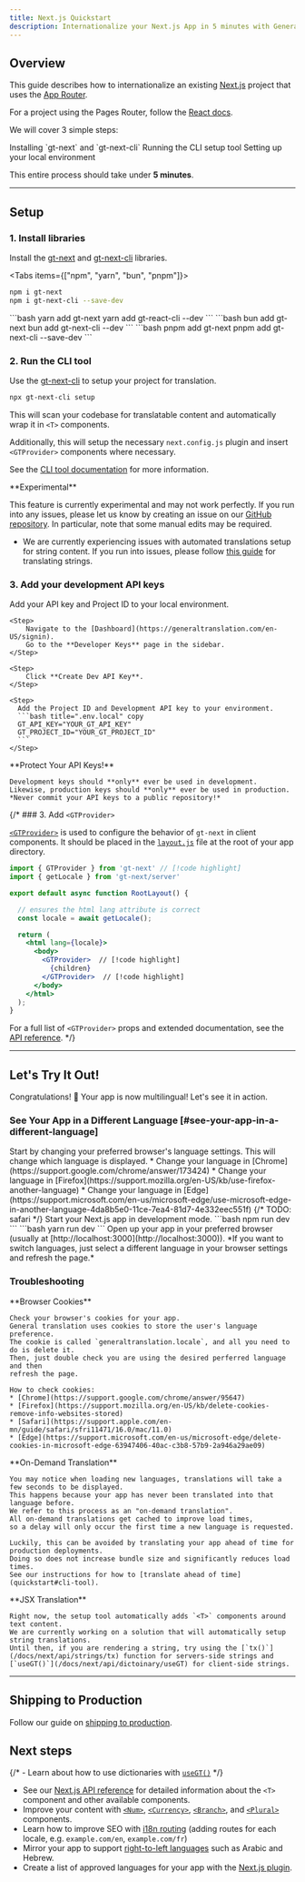 ```yaml
---
title: Next.js Quickstart
description: Internationalize your Next.js App in 5 minutes with General Translation
---
```


## Overview

This guide describes how to internationalize an existing [Next.js](https://nextjs.org) project that uses the [App Router](https://nextjs.org/docs#app-router-vs-pages-router).

For a project using the Pages Router, follow the [React docs](/docs/react/tutorials/quickstart).

We will cover 3 simple steps:

<Steps>
    <Step>
        Installing `gt-next` and `gt-next-cli`
    </Step>
    <Step>
        Running the CLI setup tool
    </Step>
    <Step>
        Setting up your local environment
    </Step>
</Steps>

This entire process should take under **5 minutes**.

---

## Setup

### 1. Install libraries

Install the [gt-next](https://www.npmjs.com/package/gt-next) and [gt-next-cli](https://www.npmjs.com/package/gt-next-cli) libraries.

<Tabs items={["npm", "yarn", "bun", "pnpm"]}>
  <Tab value="npm">
  ```bash 
  npm i gt-next
  npm i gt-next-cli --save-dev
  ``` 
  </Tab>
  <Tab value="yarn">
  ```bash 
  yarn add gt-next
  yarn add gt-react-cli --dev
  ```
  </Tab>
  <Tab value="bun">
  ```bash 
  bun add gt-next
  bun add gt-next-cli --dev
  ```
  </Tab>
  <Tab value="pnpm">
  ```bash 
  pnpm add gt-next
  pnpm add gt-next-cli --save-dev
  ```
  </Tab>
</Tabs>


### 2. Run the CLI tool

Use the [gt-next-cli](https://www.npmjs.com/package/gt-next-cli) to setup your project for translation.

```bash title="shell" copy
npx gt-next-cli setup
```

This will scan your codebase for translatable content and automatically wrap it in `<T>` components.

Additionally, this will setup the necessary `next.config.js` plugin and insert `<GTProvider>` components where necessary.

See the [CLI tool documentation](/docs/next/reference/cli#setup) for more information.

<Callout type="warn">
  **Experimental**

  This feature is currently experimental and may not work perfectly. 
  If you run into any issues, please let us know by creating an issue on our [GitHub repository](https://github.com/General-Translation/gt-libraries/issues).
  In particular, note that some manual edits may be required.

  - We are currently experiencing issues with automated translations setup for string content.
  If you run into issues, please follow [this guide](/docs/next/tutorials/translating-strings) for translating strings.
</Callout>


### 3. Add your development API keys

Add your API key and Project ID to your local environment.

<Steps>

    <Step>
        Navigate to the [Dashboard](https://generaltranslation.com/en-US/signin).
        Go to the **Developer Keys** page in the sidebar.
    </Step>

    <Step>
        Click **Create Dev API Key**.
    </Step>

    <Step>
      Add the Project ID and Development API key to your environment.
      ```bash title=".env.local" copy
      GT_API_KEY="YOUR_GT_API_KEY"
      GT_PROJECT_ID="YOUR_GT_PROJECT_ID"
      ```
    </Step>
</Steps>
<Callout type="warn">
    **Protect Your API Keys!**

    Development keys should **only** ever be used in development.
    Likewise, production keys should **only** ever be used in production.
    *Never commit your API keys to a public repository!*
</Callout>

{/* ### 3. Add `<GTProvider>`

[`<GTProvider>`](/docs/next/api/components/gtprovider) is used to configure the behavior of `gt-next` in client components. 
It should be placed in the [`layout.js`](https://nextjs.org/docs/app/getting-started/layouts-and-pages#creating-a-layout) file at the root of your app directory.

```jsx title="Layout.js" copy
import { GTProvider } from 'gt-next' // [!code highlight]
import { getLocale } from 'gt-next/server'

export default async function RootLayout() {

  // ensures the html lang attribute is correct
  const locale = await getLocale(); 

  return (
    <html lang={locale}>
      <body>
        <GTProvider>  // [!code highlight]
          {children}
        </GTProvider>  // [!code highlight]
      </body>
    </html>
  );
}
```

For a full list of `<GTProvider>` props and extended documentation, see the [API reference](/docs/next/api/components/gtprovider). */}

---

## Let's Try It Out!

Congratulations! 🥳 Your app is now multilingual! Let's see it in action.

### See Your App in a Different Language [#see-your-app-in-a-different-language]

<Steps>
  <Step>
    Start by changing your preferred browser's language settings. This will
    change which language is displayed. 
    * Change your language in [Chrome](https://support.google.com/chrome/answer/173424) 
    * Change your language in [Firefox](https://support.mozilla.org/en-US/kb/use-firefox-another-language)
    * Change your language in [Edge](https://support.microsoft.com/en-us/microsoft-edge/use-microsoft-edge-in-another-language-4da8b5e0-11ce-7ea4-81d7-4e332eec551f)
    {/* TODO: safari */}
  </Step>
  <Step>
    Start your Next.js app in development mode.
    <Tabs items={["npm", "yarn"]}>
      <Tab value="npm">
      ```bash
      npm run dev 
      ```
      </Tab>
      <Tab value="yarn">
      ```bash 
      yarn run dev 
      ```
      </Tab>
    </Tabs>
  </Step>
  <Step>
    Open up your app in your preferred browser (usually at
    [http://localhost:3000](http://localhost:3000)). *If you want to switch
    languages, just select a different language in your browser settings and
    refresh the page.*
  </Step>
</Steps>

### Troubleshooting

<Accordions>
  <Accordion title="My app's language is not changing, even though I've changed my browser's language.">
    **Browser Cookies**

    Check your browser's cookies for your app.
    General translation uses cookies to store the user's language preference.
    The cookie is called `generaltranslation.locale`, and all you need to do is delete it.
    Then, just double check you are using the desired perferred language and then
    refresh the page.

    How to check cookies:
    * [Chrome](https://support.google.com/chrome/answer/95647)
    * [Firefox](https://support.mozilla.org/en-US/kb/delete-cookies-remove-info-websites-stored)
    * [Safari](https://support.apple.com/en-mn/guide/safari/sfri11471/16.0/mac/11.0)
    * [Edge](https://support.microsoft.com/en-us/microsoft-edge/delete-cookies-in-microsoft-edge-63947406-40ac-c3b8-57b9-2a946a29ae09)
  </Accordion>
  <Accordion title="Why do new languages take a long time to load?">
    **On-Demand Translation**

    You may notice when loading new languages, translations will take a few seconds to be displayed.
    This happens because your app has never been translated into that language before.
    We refer to this process as an "on-demand translation".
    All on-demand translations get cached to improve load times,
    so a delay will only occur the first time a new language is requested.

    Luckily, this can be avoided by translating your app ahead of time for production deployments.
    Doing so does not increase bundle size and significantly reduces load times.
    See our instructions for how to [translate ahead of time](quickstart#cli-tool).
  </Accordion>
  <Accordion title="Why are some things translating and others not?">
    **JSX Translation**

    Right now, the setup tool automatically adds `<T>` components around text content.
    We are currently working on a solution that will automatically setup string translations.
    Until then, if you are rendering a string, try using the [`tx()`](/docs/next/api/strings/tx) function for servers-side strings and [`useGT()`](/docs/next/api/dictoinary/useGT) for client-side strings.
  </Accordion>
</Accordions>

---

## Shipping to Production

Follow our guide on [shipping to production](/docs/next/tutorials/quickdeploy).

## Next steps
{/* - Learn about how to use dictionaries with [`useGT()`](/docs/next/reference/dictionaries/dictionaries) */}
- See our [Next.js API reference](/docs/next/api/components/t) for detailed information about the `<T>` component and other available components.
- Improve your content with [`<Num>`](/docs/next/api/components/num), [`<Currency>`](/docs/next/api/components/currency),
 [`<Branch>`](/docs/next/api/components/branch), and [`<Plural>`](/docs/next/api/components/plural) components.
- Learn how to improve SEO with [i18n routing](/docs/next/guides/i18n-routing) (adding routes for each locale, e.g. `example.com/en`, `example.com/fr`)
- Mirror your app to support [right-to-left languages](/docs/next/guides/rtl) such as Arabic and Hebrew.
- Create a list of approved languages for your app with the [Next.js plugin](/docs/next/guides/locale-management#include-locales).
